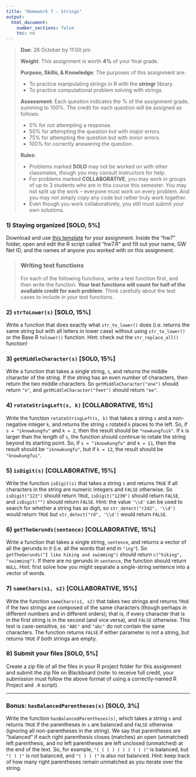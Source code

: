 ```yaml
---
title: "Homework 7 - Strings"
output:
  html_document:
    number_sections: false
    toc: no
---
```


> **Due**: 26 October by 11:00 pm
>
> **Weight**: This assignment is worth **4%** of your final grade.
>
> **Purpose, Skills, & Knowledge**: The purposes of this assignment are:
>
> - To practice manipulating strings in R with the **stringr** library.
> - To practice computational problem solving with strings.
>
> **Assessment**: Each question indicates the % of the assignment grade, summing to 100%. The credit for each question will be assigned as follows:
>
> - 0% for not attempting a response.
> - 50% for attempting the question but with _major_ errors.
> - 75% for attempting the question but with _minor_ errors.
> - 100% for correctly answering the question.
>
> **Rules**:
>
> - Problems marked **SOLO** may not be worked on with other classmates, though you may consult instructors for help.
> - For problems marked **COLLABORATIVE**, you may work in groups of up to 3 students who are in this course this semester. You may not split up the work -- everyone must work on every problem. And you may not simply copy any code but rather truly work together.
> - Even though you work collaboratively, you still must submit your own solutions.

### 1) Staying organized [SOLO, 5%]

Download and use [this template](templates/hw7.zip) for your assignment. Inside the "hw7" folder, open and edit the R script called "hw7.R" and fill out your name, GW Net ID, and the names of anyone you worked with on this assignment.

> ### **Writing test functions**
> For each of the following functions, write a test function first, and then write the function. **Your test functions will count for half of the available credit for each problem**. Think carefully about the test cases to include in your test functions.

### 2) `strToLower(s)` [SOLO, 15%]

Write a function that does exactly what `str_to_lower()` does (i.e. returns the same string but with all letters in lower case) without using `str_to_lower()` or the Base R `tolower()` function. Hint: check out the `str_replace_all()` function!

### 3) `getMiddleCharacter(s)` [SOLO, 15%]

Write a function that takes a single string, `s`, and returns the middle character of the string. If the string has an even number of characters, then return the two middle characters. So `getMiddleCharacter("one")` should return `"n"`, and `getMiddleCharacter("feet")` should return `"ee"`.

### 4) `rotateStringLeft(s, k)` [COLLABORATIVE, 15%]

Write the function `rotateStringLeft(s, k)` that takes a string `s` and a non-negative integer `k`, and returns the string `s` rotated `k` places to the left. So, if `s = "iknowkungfu"` and `k = 2`, then the result should be `"nowkungfuik"`. If `k` is larger than the length of `s`, the function should continue to rotate the string beyond its starting point. So, if `s = "iknowkungfu"` and `k = 11`, then the result should be `"iknowkungfu"`, but if `k = 12`, the result should be `"knowkungfui"`.

### 5) `isDigit(s)` [COLLABORATIVE, 15%]

Write the function `isDigit(s)` that takes a string `s` and returns `TRUE` if all characters in the string are numeric integers and `FALSE` otherwise. So `isDigit("123")` should return `TRUE`, `isDigit("123N")` should return `FALSE`, and `isDigit("")` should return `FALSE`. Hint: the value `'\\d'` can be used to search for whether a string has as digit, so `str_detect("r2d2", '\\d')` would return `TRUE` but `str_detect("rd", '\\d')` would return `FALSE`.

### 6) `getTheGerunds(sentence)` [COLLABORATIVE, 15%]

Write a function that takes a single string, `sentence`, and returns a vector of all the gerunds in it (i.e. all the words that end in `"ing"`). So `getTheGerunds("I like hiking and swimming")` should return `c("hiking", "swimming")`. If there are no gerunds in `sentence`, the function should return `NULL`. Hint: first solve how you might separate a single-string sentence into a vector of words.

### 7) `sameChars(s1, s2)` [COLLABORATIVE, 15%]

Write the function `sameChars(s1, s2)` that takes two strings and returns `TRUE` if the two strings are composed of the same characters (though perhaps in different numbers and in different orders); that is, if every character that is in the first string is in the second (and vice versa), and `FALSE` otherwise. This test is case-sensitive, so `"ABC"` and `"abc"` do not contain the same characters. The function returns `FALSE` if either parameter is not a string, but returns `TRUE` if both strings are empty.

### 8) Submit your files [SOLO, 5%]

Create a zip file of all the files in your R project folder for this assignment and submit the zip file on Blackboard (note: to receive full credit, your submission must follow the above format of using a correctly-named R Project and `.R` script).

---

### **Bonus**: `hasBalancedParentheses(s)` [SOLO, 3%]

Write the function `hasBalancedParentheses(s)`, which takes a string `s` and returns `TRUE` if the parentheses in `s` are balanced and `FALSE` otherwise (ignoring all non-parentheses in the string). We say that parentheses are "balanced" if each right parenthesis closes (matches) an open (unmatched) left parenthesis, and no left parentheses are left unclosed (unmatched) at the end of the text. So, for example, `"( ( ( ) ( ) ) ( ) )"` is balanced, but `"( ) )"` is not balanced, and `"( ) ) ("` is also not balanced. Hint: keep track of how many right parentheses remain unmatched as you iterate over the string.
